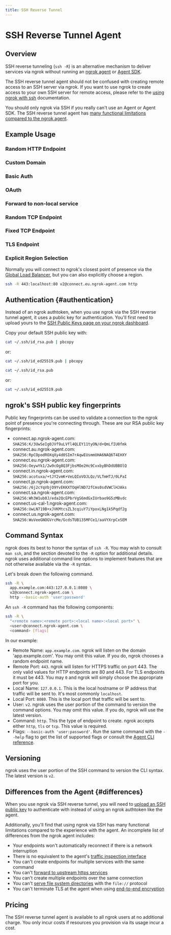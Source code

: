 ```yaml
---
title: SSH Reverse Tunnel
---
```




# SSH Reverse Tunnel Agent

## Overview

SSH reverse tunneling (`ssh -R`) is an alternative mechanism to deliver services
via ngrok without running an [ngrok agent](/agent/) or [Agent
SDK](/agent-sdks/).

The SSH reverse tunnel agent should not be confused with creating remote access
to an SSH server via ngrok. If you want to use ngrok to create access to your
own SSH server for remote access, please refer to the [using ngrok with
ssh](/guides/ssh-rdp/) documentation.

You should only ngrok via SSH if you really can't use an Agent or Agent SDK.
The SSH reverse tunnel agent has [many functional limitations compared to the
ngrok agent](#differences).

## Example Usage

### Random HTTP Endpoint

<RandomHttpSshExample />

### Custom Domain

<StaticDomainSshExample />

### Basic Auth

<BasicAuthSshExample />

### OAuth

<OAuthSshExample />

### Forward to non-local service

<NonLocalSshExample />

### Random TCP Endpoint

<RandomTcpSshExample />

### Fixed TCP Endpoint

<FixedTcpSshExample />

### TLS Endpoint

<RandomTlsSshExample />

### Explicit Region Selection

Normally you will connect to ngrok's closest point of presence via the [Global
Load Balancer](/universal-gateway/global-load-balancer/), but you can also
explicitly choose a region.

```bash
ssh -R 443:localhost:80 v2@connect.eu.ngrok-agent.com http
```

## Authentication {#authentication}

Instead of an ngrok authtoken, when you use ngrok via the SSH reverse tunnel
agent, it uses a public key for authentication. You'll first need to upload
yours to the [SSH Public Keys page on your ngrok
dashboard](https://dashboard.ngrok.com/tunnels/ssh-keys).

Copy your default SSH public key with:

<Tabs groupId="os" queryString="os">
<TabItem value="macos" label="Mac OS" default>

```bash
cat ~/.ssh/id_rsa.pub | pbcopy
```

or:

```bash
cat ~/.ssh/id_ed25519.pub | pbcopy
```

</TabItem>
<TabItem value="linux" label="Linux">

```bash
cat ~/.ssh/id_rsa.pub
```

or:

```bash
cat ~/.ssh/id_ed25519.pub
```

</TabItem>
</Tabs>

## ngrok's SSH public key fingerprints

Public key fingerprints can be used to validate a connection to the ngrok point of presence you're connecting through. These are our RSA public key fingerprints:

- connect.ap.ngrok-agent.com: `SHA256:K/3UwSeIg0JVf9uLVfl4QLEY11tyON/d+QmLfIU0fmk`
- connect.au.ngrok-agent.com: `SHA256:RpCOpodROXqXy4d0SIm7rAqwEUsmmUHA6NAQ6T4EHXY`
- connect.eu.ngrok-agent.com: `SHA256:OeywYk1/2w9cOg8Q3FjbsMOe2Hc9CvxbyBhDdUBBOlQ`
- connect.in.ngrok-agent.com: `SHA256:acotuxa/+tJY2vmK+VeLQIoVOJLQz/VLTmHTJ/0LPaI`
- connect.jp.ngrok-agent.com: `SHA256:/6j2cYqVbjO9YvEKKXTOqHlND72fCms0sdVWClHJAks`
- connect.sa.ngrok-agent.com: `SHA256:Wh3W1ub0J/eda2QcEPbrVgS6mdGxIUrbao9G5zMBvdc`
- connect.us-cal-1.ngrok-agent.com: `SHA256:UwLN719B+xJVKMtcsZL3cqiuY7iYpoxLNg1k5Pqdf2g`
- connect.us.ngrok-agent.com: `SHA256:WuVeeGNOGVrcMe/GcdsTUB135MFCe1/aaVYXrpCxSEM`

## Command Syntax

ngrok does its best to honor the syntax of `ssh -R`. You may wish to consult
`man ssh`, and the section devoted to the `-R` option for additional details.
ngrok uses additional command line options to implement features that are not
otherwise available via the `-R` syntax.

Let's break down the following command.

```bash
ssh -R \
  app.example.com:443:127.0.0.1:8080 \
  v2@connect.ngrok-agent.com \
  http --basic-auth 'user:password'
```

An `ssh -R` command has the following components:

```bash
ssh -R \
  "<remote name>:<remote port>:<local name>:<local port>" \
  <user>@connect.ngrok-agent.com \
  <command> [flags]
```

In our example:

- Remote Name: `app.example.com`. ngrok will listen on the domain 'app.example.com'. You may omit this value. If you do, ngrok chooses a random endpoint name.
- Remote Port: `443`. ngrok will listen for HTTPS traffic on port 443. The only
  valid values for HTTP endpoints are 80 and 443. For TLS endpoints it must be 443. You may `0` and ngrok will simply choose the appropriate port for you.
- Local Name: `127.0.0.1`. This is the local hostname or IP address that traffic will be sent to. It's most commonly `localhost`.
- Local Port: `8080`. This is the local port that traffic will be sent to.
- User: `v2`. ngrok uses the user portion of the command to version the command options. You may omit this value. If you do, ngrok will use the latest version.
- Command: `http`. This the type of endpoint to create. ngrok accepts either `http`, `tls` or `tcp`. This value is required.
- Flags: `--basic-auth 'user:password'`. Run the same command with the `--help` flag to get the list of supported flags or consult the [Agent CLI reference](/agent/cli/).

## Versioning

ngrok uses the user portion of the SSH command to version the CLI syntax. The
latest version is `v2`.

## Differences from the Agent {#differences}

When you use ngrok via SSH reverse tunnel, you will need to [upload an SSH
public key](#authentication) to authenticate with instead of using an
ngrok authtoken like the agent.

Additionally, you'll find that using ngrok via SSH has many functional
limitations compared to the experience with the agent. An incomplete list of
differences from the ngrok agent includes:

- Your endpoints won't automatically reconnect if there is a network interruption
- There is no equivalent to the agent's [traffic inspection interface](/agent/web-inspection-interface/)
- You can't create endpoints for multiple services with the same command
- You can't [forward to upstream https services](/universal-gateway/http/#https-forwarding)
- You can't create multiple endpoints over the same connection
- You can't [serve file system directories](/universal-gateway/http/#serving-file-directories) with the `file://` protocol
- You can't terminate TLS at the agent when using [end-to-end encryption](/universal-gateway/tls-termination/#end-to-end-encryption)

## Pricing

The SSH reverse tunnel agent is available to all ngrok users at no additional
charge. You only incur costs if resources you provision via its usage incur a
cost.
